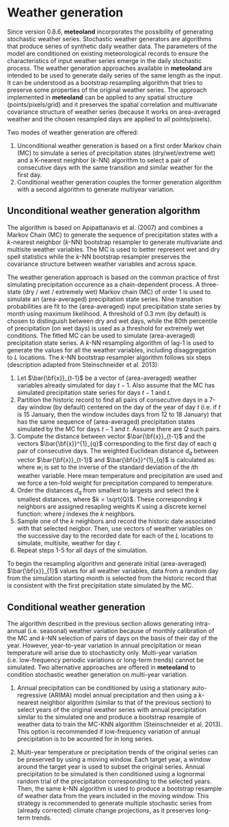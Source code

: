 # Weather generation {#weathergeneration}

Since version 0.8.6, **meteoland** incorporates the possibility of generating stochastic weather series. Stochastic weather generators are algorithms that produce series of synthetic daily weather data. The parameters of the model are conditioned on existing meteorological records to ensure the characteristics of input weather series emerge in the daily stochastic process. The weather generation approaches available in **meteoland** are intended to be used to generate daily series of the same length as the input. It can be understood as a bootstrap resampling algorithm that tries to preserve some properties of the original weather series.  The approach implemented in **meteoland** can be applied to any spatial structure (points/pixels/grid) and it preserves the spatial correlation and multivariate covariance structure of weather series (because it works on area-averaged weather and the chosen resampled days are applied to all points/pixels). 

Two modes of weather generation are offered:

1. Unconditional weather generation is based on a first order Markov chain (MC) to simulate a series of precipitation states (dry/wet/extreme wet) and a K-nearest neighbor ($k$-NN) algorithm to select a pair of consecutive days with the same transition and similar weather for the first day.
2. Conditional weather generation couples the former generation algorithm with a second algorithm to generate multiyear variation. 


## Unconditional weather generation algorithm

The algorithm is based on Apipattanavis et al. (2007) and combines a Markov Chain (MC) to generate the sequence of precipitation states with a *k*-nearest neighbor (*k*-NN) bootstrap resampler to generate multivariate and multisite weather variables. The MC is used to better represent wet and dry spell statistics while the *k*-NN bootstrap resampler preserves the covariance structure between weather variables and across space. 

The weather generation approach is based on the common practice of first simulating precipitation occurence as a chain-dependent process. A three-state (dry / wet / extremely wet) Markov chain (MC) of order 1 is used to simulate an (area-averaged) precipitation state series. Nine transition probabilities are fit to the (area-averaged) input precipitation state series by month using maximum likelihood. A threshold of 0.3 mm (by default) is chosen to distinguish between dry and wet days, while the 80th percentile of precipitation (on wet days) is used as a threshold for extremely wet conditions. The fitted MC can be used to simulate (area-averaged) precipitation state series. A *k*-NN resampling algorithm of lag-1 is used
to generate the values for all the weather variables, including disaggregation to $L$ locations. The *k*-NN bootstrap resampler algorithm follows six steps (description adapted from Steinschneider et al. 2013):

1. Let $\bar{\bf{x}}_{t-1}$ be a vector of (area-averaged) weather variables already simulated for day $t - 1$. Also assume that the MC has simulated precipitation state series for days $t-1$ and $t$.
2. Partition the historic record to find all pairs of consecutive days in a 7-day window (by default) centered on the day of the year of day $t$ (i.e. if $t$ is 15 January, then the window includes days from 12 to 18 January) that has the same sequence of (area-averaged) precipitation states simulated by the MC for days $t-1$ and $t$. Assume there are $Q$ such pairs.
3. Compute the distance between vector $\bar{\bf{x}}_{t-1}$ and the vectors $\bar{\bf{x}}^{1}_{q}$ corresponding to the first day of each $q$ pair of consecutive days. The weighted Euclidean distance $d_q$ between vector $\bar{\bf{x}}_{t-1}$ and $\bar{\bf{x}}^{1}_{q}$ is calculated as:
\begin{equation}
d_q = \sqrt{\sum_{i=1}^{r}{w_i \cdot (\bar{x}_{i,t-1} - \bar{x}^{1}_{i,q})^2}}
\end{equation}
where $w_i$ is set to the inverse of the standard deviation of the $i$th weather variable. Here mean temperature and precipitation are used and we force a ten-fold weight for precipitation compared to temperature.
4. Order the distances $d_q$ from smallest to largests and select the $k$ smallest distances, where $k = \sqrt{Q}$. These corresponding $k$ neighbors are assigned resapling weights $K$ using a discrete kernel function:
\begin{equation}
K[j] = \frac{1/j}{\sum_{j=1}^{k}{1/j}}
\end{equation}
where $j$ indexes the $k$ neighbors.
5. Sample one of the $k$ neighbors and record the historic date associated with that selected neigbor. Then, use vectors of weather variables on the successive day to the recorded date for each of the $L$ locations to simulate, multisite, weather for day $t$.
6. Repeat steps 1-5 for all days of the simulation.

To begin the resampling algorithm and generate initial (area-averaged) $\bar{\bf{x}}_{1}$ values for all weather variables, data from a random day from the simulation starting month is selected from the historic record that is consistent with the first precipitation state simulated by the MC.


## Conditional weather generation

The algorithm described in the previous section allows generating intra-annual (i.e. seasonal) weather variation because of monthly calibration of the MC and $k$-NN selection of pairs of days on the basis of their day of the year. However, year-to-year variation in annual precipitation or mean temperature will arise due to stochasticity only. Multi-year variation (i.e. low-frequency periodic variations or long-term trends) cannot be simulated. Two alternative approaches are offered in **meteoland** to condition stochastic weather generation on multi-year variation.

1. Annual precipitation can be conditioned by using a stationary auto-regressive (ARIMA) model annual precipitation and then using a $k$-nearest neighbor algorithm (similar to that of the previous section) to select years of the original weather series with annual precipitation similar to the simulated one and produce a bootstrap resample of weather data to train the MC-KNN algorithm (Steinschneider et al. 2013). This option is recommended if low-frequency variation of annual precipitation is to be acounted for in long series.

2. Multi-year temperature or precipitation trends of the original series can be preserved by using a moving window. Each target year, a window around the target year is used to subset the original series. Annual precipitation to be simulated is then conditioned using a lognormal random trial of the precipitation corresponding to the selected years. Then, the same $k$-NN algorithm is used to produce a bootstrap resample of weather data from the years included in the moving window. This strategy is recommended to generate multiple stochastic series from (already corrected) climate change projections, as it preserves long-term trends.
